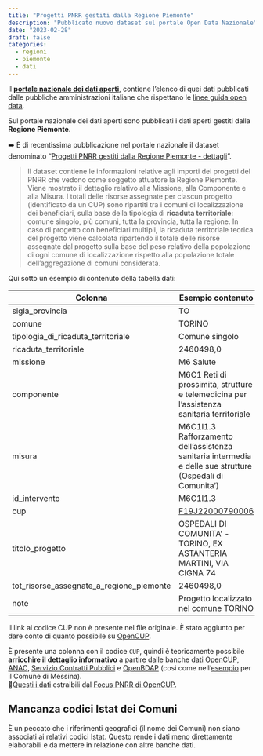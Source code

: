 ```yaml
---
title: "Progetti PNRR gestiti dalla Regione Piemonte"
description: "Pubblicato nuovo dataset sul portale Open Data Nazionale"
date: "2023-02-28"
draft: false
categories:
  - regioni
  - piemonte
  - dati
---
```


::: {.callout-note}
Il [**portale nazionale dei dati aperti**](https://dati.gov.it/), contiene l'elenco di quei dati pubblicati dalle pubbliche amministrazioni italiane che rispettano le [linee guida open data](https://docs.italia.it/AgID/documenti-in-consultazione/lg-opendata-docs/it/bozza/index.html).
:::

Sul portale nazionale dei dati aperti sono pubblicati i dati aperti gestiti dalla **Regione Piemonte**.

➡️ È di recentissima pubblicazione nel portale nazionale il dataset denominato "[Progetti PNRR gestiti dalla Regione Piemonte - dettagli](https://dati.gov.it/view-dataset/dataset?id=5506399a-c01b-4bc5-a3ec-ed25a90539d9)".

> Il dataset contiene le informazioni relative agli importi dei progetti del PNRR che vedono come soggetto attuatore la Regione Piemonte. Viene mostrato il dettaglio relativo alla Missione, alla Componente e alla Misura. I totali delle risorse assegnate per ciascun progetto (identificato da un CUP) sono ripartiti tra i comuni di localizzazione dei beneficiari, sulla base della tipologia di **ricaduta territoriale**: comune singolo, più comuni, tutta la provincia, tutta la regione. In caso di progetto con beneficiari multipli, la ricaduta territoriale teorica del progetto viene calcolata ripartendo il totale delle risorse assegnate dal progetto sulla base del peso relativo della popolazione di ogni comune di localizzazione rispetto alla popolazione totale dell'aggregazione di comuni considerata.

Qui sotto un esempio di contenuto della tabella dati:

| Colonna | Esempio contenuto |
| --- | --- |
| sigla_provincia | TO |
| comune | TORINO |
| tipologia_di_ricaduta_territoriale | Comune singolo |
| ricaduta_territoriale | 2460498,0 |
| missione | M6 Salute |
| componente | M6C1 Reti di prossimità, strutture e telemedicina per l'assistenza sanitaria territoriale |
| misura | M6C1I1.3 Rafforzamento dell'assistenza sanitaria intermedia e delle sue strutture (Ospedali di Comunita') |
| id_intervento | M6C1I1.3 |
| cup | [F19J22000790006](https://opencup.gov.it/portale/progetto/-/cup/F19J22000790006/) |
| titolo_progetto | OSPEDALI DI COMUNITA' - TORINO, EX ASTANTERIA MARTINI, VIA CIGNA 74 |
| tot_risorse_assegnate_a_regione_piemonte | 2460498,0 |
| note | Progetto localizzato nel comune TORINO |

::: aside
Il link al codice CUP non è presente nel file originale. È stato aggiunto per dare conto di quanto possibile su [OpenCUP](../../fonti/opencup/index.qmd#la-pagina-web-di-un-cup).
:::

È presente una colonna con il codice `CUP`, quindi è teoricamente possibile **arricchire il dettaglio informativo** a partire dalle banche dati [OpenCUP](../../fonti/opencup/), [ANAC](../../fonti/anac/), [Servizio Contratti Pubblici](../../fonti/scp/) e [OpenBDAP](../../fonti/openbdap/) (così come nell'[esempio](../../guide/procedura-esempio.qmd) per il Comune di Messina).<br>
🧮[Questi i dati](regpie-Coordfondi_pnrr_opendata_23951-focus-open_cup.csv) estraibili dal [Focus PNRR di OpenCUP](../../fonti/opencup/focus-pnrr.qmd).



::: {.callout-warning}

## Mancanza codici Istat dei Comuni

È un peccato che i riferimenti geografici (il nome dei Comuni) non siano associati ai relativi codici Istat. Questo rende i dati meno direttamente elaborabili e da mettere in relazione con altre banche dati.
:::
